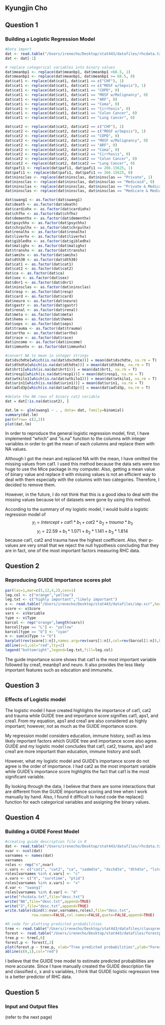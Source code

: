 ## Kyungjin Cho
## Question 1
### Building a Logistic Regression Model

```r
#Data import
dat <- read.table("/Users/irenecho/Desktop/stat443/datafiles/rhcdata.txt", header=T, sep= " ")
dat <- dat[-1]

```

```r
# replace categorical variables into binary values 
dat$meanbp1 <- replace(dat$meanbp1, dat$meanbp1 <68.5, 1)
dat$meanbp1 <- replace(dat$meanbp1, dat$meanbp1 >= 68.5, 0)
dat$cat1 <- replace(dat$cat1, dat$cat1 == c("CHF"), 1)
dat$cat1 <- replace(dat$cat1, dat$cat1 == c("MOSF w/Sepsis"), 1)
dat$cat1 <- replace(dat$cat1, dat$cat1 == "COPD", 0)
dat$cat1 <- replace(dat$cat1, dat$cat1 == "MOSF w/Malignancy", 0)
dat$cat1 <- replace(dat$cat1, dat$cat1 == "ARF", 0)
dat$cat1 <- replace(dat$cat1, dat$cat1 == "Coma", 0)
dat$cat1 <- replace(dat$cat1, dat$cat1 == "Cirrhosis", 0)
dat$cat1 <- replace(dat$cat1, dat$cat1 == "Colon Cancer", 0)
dat$cat1 <- replace(dat$cat1, dat$cat1 == "Lung Cancer", 0)

dat$cat2 <- replace(dat$cat2, dat$cat2 == c("CHF"), 1)
dat$cat2 <- replace(dat$cat2, dat$cat2 == c("MOSF w/Sepsis"), 1)
dat$cat2 <- replace(dat$cat2, dat$cat2 == "COPD", 0)
dat$cat2 <- replace(dat$cat2, dat$cat2 == "MOSF w/Malignancy", 0)
dat$cat2 <- replace(dat$cat2, dat$cat2 == "ARF", 0)
dat$cat2 <- replace(dat$cat2, dat$cat2 == "Coma", 0)
dat$cat2 <- replace(dat$cat2, dat$cat2 == "Cirrhosis", 0)
dat$cat2 <- replace(dat$cat2, dat$cat2 == "Colon Cancer", 0)
dat$cat2 <- replace(dat$cat2, dat$cat2 == "Lung Cancer", 0)
dat$pafi1 <- replace(dat$pafi1, dat$pafi1 <= 266.15625, 1)
dat$pafi1 <- replace(dat$pafi1, dat$pafi1 <= 266.15625, 0)
dat$ninsclas <- replace(dat$ninsclas, dat$ninsclas == "Private", 1)
dat$ninsclas <- replace(dat$ninsclas, dat$ninsclas == "Medicaid", 0)
dat$ninsclas <- replace(dat$ninsclas, dat$ninsclas == "Private & Medicare", 1)
dat$ninsclas <- replace(dat$ninsclas, dat$ninsclas == "Medicare & Medicaid", 0)

dat$swang1 <- as.factor(dat$swang1)
dat$death <- as.factor(dat$death)
dat$cardiohx <- as.factor(dat$cardiohx)
dat$chfhx <- as.factor(dat$chfhx)
dat$dementhx <- as.factor(dat$dementhx)
dat$psychhx <- as.factor(dat$psychhx)
dat$chrpulhx <- as.factor(dat$chrpulhx)
dat$renalhx <- as.factor(dat$renalhx)
dat$liverhx <- as.factor(dat$liverhx)
dat$gibledhx <- as.factor(dat$gibledhx)
dat$malighx <- as.factor(dat$malighx)
dat$transhx <- as.factor(dat$transhx)
dat$amihx <- as.factor(dat$amihx)
dat$dth30 <- as.factor(dat$dth30)
dat$cat1 <- as.factor(dat$cat1)
dat$cat2 <- as.factor(dat$cat2)
dat$ca <- as.factor(dat$ca)
dat$sex <- as.factor(dat$sex)
dat$dnr1 <- as.factor(dat$dnr1)
dat$ninsclas <- as.factor(dat$ninsclas)
dat$resp <- as.factor(dat$resp)
dat$card <- as.factor(dat$card)
dat$neuro <- as.factor(dat$neuro)
dat$gastr <- as.factor(dat$gastr)
dat$renal <- as.factor(dat$renal)
dat$meta <- as.factor(dat$meta)
dat$hema <- as.factor(dat$hema)
dat$seps <- as.factor(dat$seps)
dat$trauma <- as.factor(dat$trauma)
dat$ortho <- as.factor(dat$ortho)
dat$race <- as.factor(dat$race)
dat$income <- as.factor(dat$income)
dat$immunhx <- as.factor(dat$immunhx)
```

```r
#convert NA to mean in integer strings
dat$dschdte[which(is.na(dat$dschdte))] = mean(dat$dschdte, na.rm = T)
dat$dthdte[which(is.na(dat$dthdte))] = mean(dat$dthdte, na.rm = T)
dat$hrt1[which(is.na(dat$hrt1))] = mean(dat$hrt1, na.rm = T)
dat$resp1[which(is.na(dat$resp1))] = mean(dat$resp1, na.rm = T)
dat$wtkilo1[which(is.na(dat$wtkilo1))] = mean(dat$wtkilo1, na.rm = T)
dat$urin1[which(is.na(dat$urin1))] = mean(dat$urin1, na.rm = T)
dat$adld3p[which(is.na(dat$adld3p))] = mean(dat$adld3p, na.rm = T)

#delete the NA rows of binary cat2 variable
dat = dat[!is.na(dat$cat2), ]
```

```r
dat.lm <- glm(swang1 ~ . , data= dat, family=binomial)
summary(dat.lm)
par(mfrow= c(2,2))
plot(dat.lm)
```

In order to reproduce the general logistic regression model, first, I have implemented "which" and "is.na" function to the columns with integer variables in order to get the mean of each columns and replace them with NA values. 

Although I got the mean and replaced NA with the mean, I have omitted the missing values from cat1. I used this method because the data sets were too huge to use the Mice package in my computer. Also, getting a mean value of binary value and replace it with missing values is not an efficient way to deal with them especially with the columns with two categories. Therefore, I decided to remove them. 

However, in the future, I do not think that this is a good idea to deal with the missing values because lot of datasets were gone by using this method. 

According to the summary of my logistic model, I would build a logistic regression model of  
$$
y_i = Intercept + cat1* b_1 + cat2 * b_2 + trauma *b_3 
$$
$$
y_i = 22.59 + b_1*1.071 +b_2*1.141 + b_3*1.814
$$
because cat1, cat2 and trauma have the highest coefficient. Also, their p-values are very small that we reject the null hypothesis concluding that they are in fact, one of the most important factors measuring RHC data. 

## Question 2
### Reproducing GUIDE Importance scores plot
```r
par(las=1,mar=c(5,12,4,2),cex=1)
leg.col <- c("orange","yellow")
leg.txt <- c("highly important","likely important")
x <- read.table("/Users/irenecho/Desktop/stat443/datafiles/imp.scr",header=TRUE)
score <- x$Score
vars <- x$Variable
type <- x$Type
barcol <- rep("orange",length(vars))
barcol[type == "L"] <- "yellow"
barcol[type == "U"] <- "cyan"
n <- sum(x$Type != "U")
barplot(rev(score[1:n]),names.arg=rev(vars[1:n]),col=rev(barcol[1:n]),horiz=TRUE, xlab="GUIDE importance scores")
abline(v=1,col="red",lty=2)
legend("bottomright",legend=leg.txt,fill=leg.col)
```

The guide importance score shows that cat1 is the most important variable followed by crea1, meanbp1 and neuro. It also provides the less likely important features such as education and immunehx. 

## Question 3
### Effects of Logistic model
The logistic model I have created highlights the importance of cat1, cat2 and trauma while GUIDE tree and importance score signifies cat1, aps1, and crea1. From my equation, aps1 and crea1 are also considered as highly important; however, not as much as the GUIDE importance score. 

My regression model considers education, immune history, sod1 as less likely important factors which GUIDE tree and importance score also agree. GUIDE and my logistic model concludes that cat1, cat2, trauma, aps1 and crea1 are more important than education, immune history and sod1. 

However, what my logistic model and GUIDE's importance score do not agree is the order of importance. I had cat2 as the most important variable while GUIDE's importance score highlights the fact that cat1 is the most significant variable. 

By looking through the data, I believe that there are some interactions that are different from the GUIDE importance scoring and tree when I work manually by hand. Also, I found it difficult to hand code the replace() function for each categorical variables and assigning the binary values.

## Question 4
### Building a GUIDE Forest Model
```r
#creating guide description file in R
dat <- read.table("/Users/irenecho/Desktop/stat443/datafiles/rhcdata.txt",header=TRUE)
nvar <- ncol(dat)
varnames <- names(dat)
varnames
roles <- rep("s",nvar)
c.vars <- c("cat1", "cat2", "ca", "sadmdte", "dschdte", "dthdte", "lstctdte", "death", "cardiohx", "chfhx", "dementhx", "psychhx", "chrpulhx", "renalhx", "liverhx", "gibledhx", "malighx", "immunhx", "transhx", "amihx",  "age", "sex",  "edu", "surv2md1", "das2d3pc", "t3d30" ,"dth30", "aps1", "scoma1", "meanbp1", "wblc1", "hrt1",  "resp1", "temp1", "pafi1", "alb1", "hema1", "bili1", "crea1", "sod1",  "pot1",  "paco21","ph1", "wtkilo1", "dnr1", "ninsclas", "resp", "card", "neuro", "gastr",  "renal","meta", "hema", "seps", "trauma", "ortho","adld3p",  "urin1",   "race",  "income")
roles[varnames %in% c.vars] <- "c"
x.vars <- c("X", "survtime", "ptid")
roles[varnames %in% x.vars] <- "x"
d.var <- "swang1"
roles[varnames %in% d.var] <- "d"
write("rhcdata.txt",file="desc.txt")
write("NA",file="desc.txt",append=TRUE)
write("2",file="desc.txt",append=TRUE)
write.table(cbind(1:nvar,varnames,roles),file="desc.txt",
            row.names=FALSE,col.names=FALSE,quote=FALSE,append=TRUE)
```

```r
#R code for plotting predicted probabilities
tree <- read.table("/Users/irenecho/Desktop/stat443/datafiles/classpred.txt",header=TRUE)
forest <- read.table("/Users/irenecho/Desktop/stat443/datafiles/forestpred.txt", header=T)
tree.p <- tree[,6]
forest.p <- forest[,3]
plot(forest.p ~ tree.p, xlab="Tree predicted probabilities",ylab="Forest predicted probabilities",col="blue")
abline(c(0,1),col="red")
```

I believe that the GUIDE tree model to estimate predicted probabilities are more accurate. Since I have manually created the GUIDE description file and classified c, x and s variables, I think that GUIDE logistic regression tree is a better predictor of RHC data. 

## Question 5
### Input and Output files
(refer to the next page)




